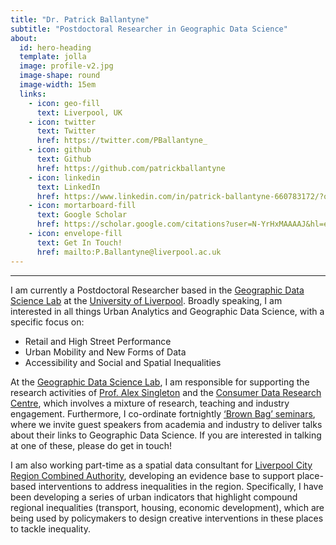 ```yaml
---
title: "Dr. Patrick Ballantyne"
subtitle: "Postdoctoral Researcher in Geographic Data Science"
about: 
  id: hero-heading
  template: jolla
  image: profile-v2.jpg
  image-shape: round
  image-width: 15em
  links:
    - icon: geo-fill
      text: Liverpool, UK
    - icon: twitter
      text: Twitter
      href: https://twitter.com/PBallantyne_
    - icon: github
      text: Github
      href: https://github.com/patrickballantyne
    - icon: linkedin
      text: LinkedIn
      href: https://www.linkedin.com/in/patrick-ballantyne-660783172/?originalSubdomain=uk
    - icon: mortarboard-fill
      text: Google Scholar
      href: https://scholar.google.com/citations?user=N-YrHxMAAAAJ&hl=en&oi=ao
    - icon: envelope-fill
      text: Get In Touch!
      href: mailto:P.Ballantyne@liverpool.ac.uk
---
```


------------------------------------------------------------------------

I am currently a Postdoctoral Researcher based in the [Geographic Data Science Lab](https://www.liverpool.ac.uk/geographic-data-science/) at the [University of Liverpool](https://www.liverpool.ac.uk/). Broadly speaking, I am interested in all things Urban Analytics and Geographic Data Science, with a specific focus on:

-   Retail and High Street Performance
-   Urban Mobility and New Forms of Data
-   Accessibility and Social and Spatial Inequalities

At the [Geographic Data Science Lab](https://www.liverpool.ac.uk/geographic-data-science/), I am responsible for supporting the research activities of [Prof. Alex Singleton](https://www.liverpool.ac.uk/environmental-sciences/staff/alexander-singleton/) and the [Consumer Data Research Centre](https://www.cdrc.ac.uk/), which involves a mixture of research, teaching and industry engagement. Furthermore, I co-ordinate fortnightly ['Brown Bag' seminars](https://www.liverpool.ac.uk/geographic-data-science/news/stories/title,1348933,en.html), where we invite guest speakers from academia and industry to deliver talks about their links to Geographic Data Science. If you are interested in talking at one of these, please do get in touch!

I am also working part-time as a spatial data consultant for [Liverpool City Region Combined Authority](https://www.liverpoolcityregion-ca.gov.uk/), developing an evidence base to support place-based interventions to address inequalities in the region. Specifically, I have been developing a series of urban indicators that highlight compound regional inequalities (transport, housing, economic development), which are being used by policymakers to design creative interventions in these places to tackle inequality.

